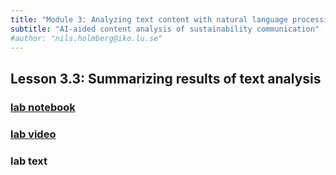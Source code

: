 ```yaml
---
title: "Module 3: Analyzing text content with natural language processing"
subtitle: "AI-aided content analysis of sustainability communication"
#author: "nils.holmberg@iko.lu.se"
---
```


## Lesson 3.3: Summarizing results of text analysis

### [lab notebook](3-3-2-computer-lab-notebook.ipynb){target="_blank"}

### [lab video](video-url.mp4){target="_blank"}

### lab text



